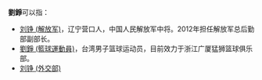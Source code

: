 '''劉錚'''可以指：
* [[刘铮_(解放军)|刘铮 (解放军)]]，辽宁营口人，中国人民解放军中将。2012年担任解放军总后勤部副部长。
* [[劉錚_(籃球運動員)|劉錚 (籃球運動員)]]，台湾男子篮球运动员，目前效力于浙江广厦猛狮篮球俱乐部。
* [[刘铮_(外交部)|刘铮 (外交部)]]

{{消歧義|Cat=二字劉姓人名消歧義}}